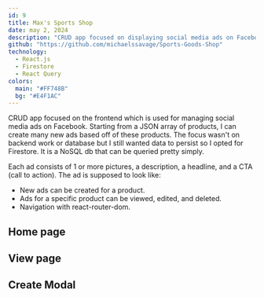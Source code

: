 ---
id: 9
title: Max's Sports Shop
date: may 2, 2024
description: "CRUD app focused on displaying social media ads on Facebook"
github: "https://github.com/michaelssavage/Sports-Goods-Shop"
technology:
  - React.js
  - Firestore
  - React Query
colors:
  main: "#FF748B"
  bg: "#E4F1AC"
---




CRUD app focused on the frontend which is used for managing social media ads on Facebook. Starting from a JSON array of products, I can create many new ads based off of these products. The focus wasn't on backend work or database but I still wanted data to persist so I opted for Firestore. It is a NoSQL db that can be queried pretty simply.

Each ad consists of 1 or more pictures, a description, a headline, and a CTA (call to action). The ad is supposed to look like: <Anchor link="https://admockups.com/facebook-ad-mockup" variant="link" isExternal />

- New ads can be created for a product.
- Ads for a specific product can be viewed, edited, and deleted.
- Navigation with react-router-dom.

## Home page

<Picture src={home} alt="Home page of the app" />

## View page

<Picture src={view} alt="View page of the app" />

## Create Modal

<Picture src={create} alt="Create page of the app" />
